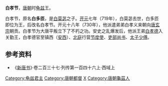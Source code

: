 '''白孝节'''，[[唐朝|唐朝]]时[[龟兹|龟兹]]王。

白孝节，原名'''白多匝'''，是[[白莫苾|白莫苾]]之子。[[开元|开元]]七年（719年），白莫苾去世，白多匝即位为王，后改名白孝节。开元十八年（730年），他派遣弟弟白孝义来朝向[[唐玄宗|唐玄宗]]朝贡。白孝节为大唐平叛立下了不朽之功。安史之乱爆发后，他派王弟[[白孝德|白孝德]]入关勤王，白孝德官至镇西（[[安西|安西]]）、[[北庭|北庭]]行营[[节度使|节度使]]、[[吏部尚书|吏部尚书]]、[[太子少傅|太子少傅]]。

{{start box}}
{{s-before|[[白莫苾|白莫苾]]}}
{{s-title|[[龟兹|龟兹]][[国王|国王]]|719年—760年代之后}}
{{s-after|[[白环|白环]]}}
{{end box}}
{{唐朝政治人物小作品}}
==参考资料==
*《[[新唐书|新唐书]]》·卷二百三十七·列传第一百四十六上·西域上
{{DEFAULTSORT:B}}
[[Category:龟兹君主|Category:龟兹君主]]
[[Category:唐朝都督|Category:唐朝都督]]
[[Category:白姓|X]]
[[Category:唐朝龜茲人|Category:唐朝龜茲人]]